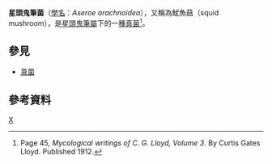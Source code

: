 {{Speciesbox
| taxon = Aseroë arachnoidea
| image = Aseroe arachnoidea gleba.jpg
| species_authority =  Bernard & Lotsy<ref>Page 87, ''Bulletin of the Lloyd Library of Botany, Pharmacy and Materia Medica: Mycological series, Issues 1-6''. Published 1902.</ref>
}}
'''星頭鬼筆菌'''（[[學名|學名]]：''Aseroe arachnoidea''），又稱為魷魚菇（squid mushroom），是[[星頭鬼筆屬|星頭鬼筆屬]]下的一[[種_(生物)|種]][[真菌|真菌]]<ref>Page 45, ''Mycological writings of C. G. Lloyd, Volume 3''. By Curtis Gates Lloyd. Published 1912.</ref>。

== 參見 ==
{{Portal|真菌}}
*[[真菌|真菌]]

== 參考資料 ==
{{reflist}}

{{真菌類小作品}}
{{Taxonbar}}
[[Category:星頭鬼筆屬|X]]